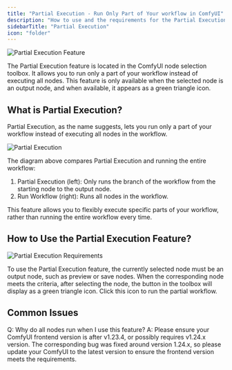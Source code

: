 ```yaml
---
title: "Partial Execution - Run Only Part of Your workflow in ComfyUI"
description: "How to use and the requirements for the Partial Execution feature in ComfyUI"
sidebarTitle: "Partial Execution"
icon: "folder"
---
```


![Partial Execution Feature](/images/interface/features/partial-execution/partial-execution-icon.jpg)

The Partial Execution feature is located in the ComfyUI node selection toolbox. It allows you to run only a part of your workflow instead of executing all nodes. This feature is only available when the selected node is an output node, and when available, it appears as a green triangle icon.

## What is Partial Execution?

Partial Execution, as the name suggests, lets you run only a part of your workflow instead of executing all nodes in the workflow.

![Partial Execution](/images/interface/features/partial-execution/partial-execution-vs-run-workflow.jpg)

The diagram above compares Partial Execution and running the entire workflow:

1. Partial Execution (left): Only runs the branch of the workflow from the starting node to the output node.
2. Run Workflow (right): Runs all nodes in the workflow.

This feature allows you to flexibly execute specific parts of your workflow, rather than running the entire workflow every time.

## How to Use the Partial Execution Feature?

![Partial Execution Requirements](/images/interface/features/partial-execution/require.jpg)

To use the Partial Execution feature, the currently selected node must be an output node, such as preview or save nodes. When the corresponding node meets the criteria, after selecting the node, the button in the toolbox will display as a green triangle icon. Click this icon to run the partial workflow.

## Common Issues

Q: Why do all nodes run when I use this feature?
A: Please ensure your ComfyUI frontend version is after v1.23.4, or possibly requires v1.24.x version. The corresponding bug was fixed around version 1.24.x, so please update your ComfyUI to the latest version to ensure the frontend version meets the requirements.